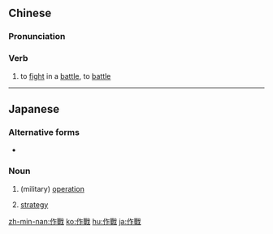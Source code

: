 {{also|作戦|作战}}
==Chinese==
{{zh-forms|s=作战}}

===Pronunciation===
{{zh-pron
|m=zuòzhàn
|c=zok3 zin3
|h=pfs=chok-chan
|mn=chok-chiàn
|cat=v
}}

===Verb===
{{zh-verb}}

# to [[fight]] in a [[battle]], to [[battle]]

----

==Japanese==
{{ja-kanjitab|さく|せん|yomi=on}}

===Alternative forms===
* {{l/ja|策戦}}

===Noun===
{{ja-noun|さくせん|shin=作戦}}

# (military) [[operation]]
#: {{ja-usex|一大作戰を行う|いちだい さくせん を おこなう|launch a major action|}}
# [[strategy]]
#: {{ja-usex|作戰を考える|さくせん を かんがえる|plan one's strategy}}

[[zh-min-nan:作戰]]
[[ko:作戰]]
[[hu:作戰]]
[[ja:作戰]]